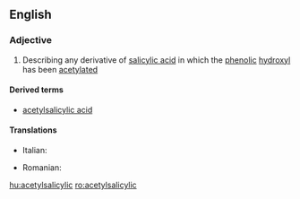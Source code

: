 ==English==

===Adjective===
{{en-adj|-}}

# {{organic chemistry}} Describing any derivative of [[salicylic acid]] in which the [[phenolic]] [[hydroxyl]] has been [[acetylated]]

====Derived terms====
* [[acetylsalicylic acid]]

====Translations====
{{trans-top|derivative}}
*Italian: {{t-|it|acetossibenzoico}}
{{trans-mid}}
*Romanian: {{t+|ro|acetilsalicilic}}
{{trans-bottom}}

[[hu:acetylsalicylic]]
[[ro:acetylsalicylic]]